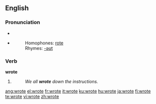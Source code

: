 ==English==

{{rank|faith|gentleman|persons|609|wrote|chief|company|sweet}}

===Pronunciation===
*{{IPA|/ɻɔʊt/}}
*{{audio|en-us-wrote.ogg|Audio (US)}}
*:Homophones: [[rote]]
*:Rhymes: [[Rhymes:English:-əʊt|-əʊt]]

===Verb===
'''wrote'''

# {{simple past of|[[write]]}}
#:''We all '''wrote''' down the instructions.''

[[ang:wrote]]
[[el:wrote]]
[[fr:wrote]]
[[it:wrote]]
[[ku:wrote]]
[[hu:wrote]]
[[ja:wrote]]
[[fi:wrote]]
[[te:wrote]]
[[vi:wrote]]
[[zh:wrote]]